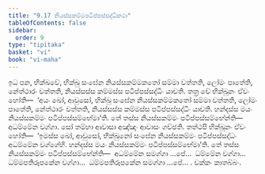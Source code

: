 ```yaml
---
title: "9.17 නියස්සකම්මපටිප්පස්සද්ධිකථා"
tableOfContents: false
sidebar:
  order: 9
type: "tipitaka"
basket: "vi"
book: "vi-maha"
---
```



<DynamicBreadcrumb />

<Division number="423" book="vi-maha">

<Paragraph number="1863" book="vi-maha">
ඉධ පන, භික්ඛවේ, භික්ඛු සංඝේන නියස්සකම්මකතෝ සම්මා වත්තති, ලෝමං පාතේති, නේත්ථාරං වත්තති, නියස්සස්ස කම්මස්ස පටිප්පස්සද්ධිං යාචති. තත්‍ර චේ භික්ඛූනං ඒවං හෝති—  ‘අයං ඛෝ, ආවුසෝ, භික්ඛු සංඝේන නියස්සකම්මකතෝ සම්මා වත්තති, ලෝමං පාතේති, නේත්ථාරං වත්තති, නියස්සස්ස කම්මස්ස පටිප්පස්සද්ධිං යාචති. හන්දස්ස මයං නියස්සකම්මං පටිප්පස්සම්භේමා’ති. තේ තස්ස නියස්සකම්මං පටිප්පස්සම්භේන්ති—  අධම්මේන වග්ගා. සෝ තම්හා ආවාසා අඤ්ඤං ආවාසං ගච්ඡති. තත්ථපි භික්ඛූනං ඒවං හෝති—  ‘ඉමස්ස ඛෝ, ආවුසෝ, භික්ඛුනෝ සංඝේන නියස්සකම්මං පටිප්පස්සද්ධං අධම්මේන වග්ගේහි. හන්දස්ස මයං නියස්සකම්මං පටිප්පස්සම්භේමා’ති. තේ තස්ස නියස්සකම්මං පටිප්පස්සම්භේන්ති—  අධම්මේන සමග්ගා …පේ…  ධම්මේන වග්ගා…  ධම්මපතිරූපකේන වග්ගා…  ධම්මපතිරූපකේන සමග්ගා …පේ… .

</Paragraph>
</Division>

<Paragraph number="1864" type="center" book="vi-maha">
චක්කං කාතබ්බං.
</Paragraph>